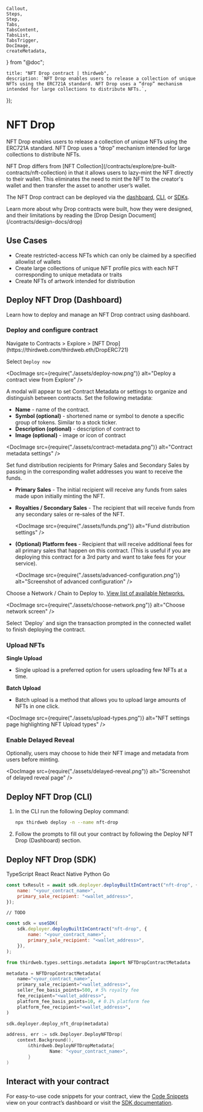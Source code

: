 	Callout,
	Steps,
	Step,
	Tabs,
	TabsContent,
	TabsList,
	TabsTrigger,
	DocImage,
	createMetadata,
} from "@doc";

	title: "NFT Drop contract | thirdweb",
	description: `NFT Drop enables users to release a collection of unique NFTs using the ERC721A standard. NFT Drop uses a “drop” mechanism intended for large collections to distribute NFTs.`,
});

# NFT Drop

NFT Drop enables users to release a collection of unique NFTs using the ERC721A standard. NFT Drop uses a “drop” mechanism intended for large collections to distribute NFTs.

<Callout title="NFT Drop vs NFT Collection" variant="info">
	NFT Drop differs from [NFT
	Collection](/contracts/explore/pre-built-contracts/nft-collection) in that it
	allows users to lazy-mint the NFT directly to their wallet. This eliminates
	the need to mint the NFT to the creator's wallet and then transfer the asset
	to another user’s wallet.
</Callout>

The NFT Drop contract can be deployed via the [dashboard](/contracts/explore/pre-built-contracts/nft-drop#deploy-nft-drop-dashboard), [CLI](/contracts/explore/pre-built-contracts/nft-drop#deploy-nft-drop-cli), or [SDKs](/contracts/explore/pre-built-contracts/nft-drop#deploy-nft-drop-sdk).

<Callout title="Drop Design" variant="info">
	Learn more about why Drop contracts were built, how they were designed, and
	their limitations by reading the [Drop Design
	Document](/contracts/design-docs/drop)
</Callout>

## Use Cases

- Create restricted-access NFTs which can only be claimed by a specified allowlist of wallets
- Create large collections of unique NFT profile pics with each NFT corresponding to unique metadata or traits
- Create NFTs of artwork intended for distribution

## Deploy NFT Drop (Dashboard)

Learn how to deploy and manage an NFT Drop contract using dashboard.

### Deploy and configure contract

<Steps>

<Step title="Select Contract">
	Navigate to Contracts > Explore > [NFT
	Drop](https://thirdweb.com/thirdweb.eth/DropERC721)
</Step>

<Step title="Deploy">

Select `Deploy now`

<DocImage
	src={require("./assets/deploy-now.png")}
	alt="Deploy a contract view from Explore"
/>

</Step>

<Step title="Set Metadata">

A modal will appear to set Contract Metadata or settings to organize and distinguish between contracts. Set the following metadata:

- **Name** - name of the contract.
- **Symbol (optional)** - shortened name or symbol to denote a specific group of tokens. Similar to a stock ticker.
- **Description (optional)** - description of contract to
- **Image (optional)** - image or icon of contract

<DocImage
	src={require("./assets/contract-metadata.png")}
	alt="Contract metadata settings"
/>

</Step>

<Step title="Fund distribution">

Set fund distribution recipients for Primary Sales and Secondary Sales by passing in the corresponding wallet addresses you want to receive the funds.

- **Primary Sales** - The initial recipient will receive any funds from sales made upon initially minting the NFT.

- **Royalties / Secondary Sales** - The recipient that will receive funds from any secondary sales or re-sales of the NFT.

  <DocImage
  	src={require("./assets/funds.png")}
  	alt="Fund distribution settings"
  />

- **(Optional) Platform fees** - Recipient that will receive additional fees for all primary sales that happen on this contract. (This is useful if you are deploying this contract for a 3rd party and want to take fees for your service).

  <DocImage
  	src={require("./assets/advanced-configuration.png")}
  	alt="Screenshot of advanced configuration"
  />

</Step>

<Step title="Choose network">

Choose a Network / Chain to Deploy to. [View list of available Networks.](https://thirdweb.com/chainlist)

<DocImage
	src={require("./assets/choose-network.png")}
	alt="Choose network screen"
/>

</Step>

<Step title="Sign transaction">
	Select `Deploy` and sign the transaction prompted in the connected wallet to
	finish deploying the contract.
</Step>

</Steps>

### Upload NFTs

**Single Upload**

- Single upload is a preferred option for users uploading few NFTs at a time.

**Batch Upload**

- Batch upload is a method that allows you to upload large amounts of NFTs in one click.

<DocImage
	src={require("./assets/upload-types.png")}
	alt="NFT settings page highlighting NFT Upload types"
/>

### Enable Delayed Reveal

Optionally, users may choose to hide their NFT image and metadata from users before minting.

<DocImage
	src={require("./assets/delayed-reveal.png")}
	alt="Screenshot of delayed reveal page"
/>

## Deploy NFT Drop (CLI)

1. In the CLI run the following Deploy command:

   ```bash
   npx thirdweb deploy -n --name nft-drop
   ```

2. Follow the prompts to fill out your contract by following the Deploy NFT Drop (Dashboard) section.

## Deploy NFT Drop (SDK)

<Tabs defaultValue="typescript">

<TabsList>
	<TabsTrigger value="typescript">TypeScript</TabsTrigger>
	<TabsTrigger value="react">React</TabsTrigger>
	<TabsTrigger value="react-native">React Native</TabsTrigger>
	<TabsTrigger value="python">Python</TabsTrigger>
	<TabsTrigger value="go">Go</TabsTrigger>
</TabsList>

<TabsContent value="typescript">

```jsx
const txResult = await sdk.deployer.deployBuiltInContract("nft-drop", {
	name: "<your_contract_name>",
	primary_sale_recipient: "<wallet_address>",
});
```

</TabsContent>

<TabsContent value="react">

```tsx
// TODO
```

</TabsContent>

<TabsContent value="react-native">

```jsx
const sdk = useSDK(
	sdk.deployer.deployBuiltInContract("nft-drop", {
		name: "<your_contract_name>",
		primary_sale_recipient: "<wallet_address>",
	}),
);
```

</TabsContent>

<TabsContent value="python">

```python
from thirdweb.types.settings.metadata import NFTDropContractMetadata

metadata = NFTDropContractMetadata(
	name="<your_contract_name>",
	primary_sale_recipient="<wallet_address>",
	seller_fee_basis_points=500, # 5% royalty fee
	fee_recipient="<wallet_address>",
	platform_fee_basis_points=10, # 0.1% platform fee
	platform_fee_recipient="<wallet_address>",
)

sdk.deployer.deploy_nft_drop(metadata)
```

</TabsContent>

<TabsContent value="go">

```go
address, err := sdk.Deployer.DeployNFTDrop(
	context.Background(),
		&thirdweb.DeployNFTDropMetadata{
				Name: "<your_contract_name>",
		}
)
```

</TabsContent>

</Tabs>

## Interact with your contract

For easy-to-use code snippets for your contract, view the [Code Snippets](/dashboard/build) view on your contract’s dashboard or visit the [SDK documentation](/contracts/interact/overview).
